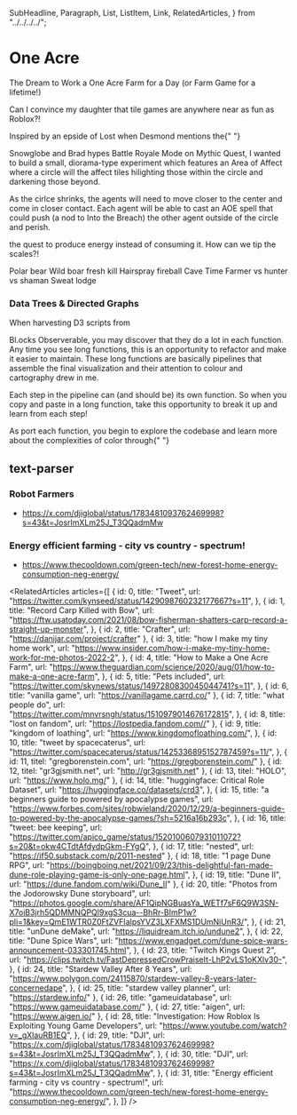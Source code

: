   SubHeadline,
  Paragraph,
  List,
  ListItem,
  Link,
  RelatedArticles,
} from "../../../../";

<Meta title="components/organisms/worlds/one acre" />

# One Acre

The Dream to Work a One Acre Farm for a Day (or Farm Game for a lifetime!)

Can I convince my daughter that tile games are anywhere near as fun as
Roblox?!

Inspired by an epside of Lost when Desmond mentions the{" "}

<Link url="https://lostpedia.fandom.com/wiki/Snowglobe">Snowglobe</Link> and Brad
hypes <Link url="https://mythic-quest.fandom.com/wiki/Battle_Royale_mode">
  Battle Royale Mode
</Link> on Mythic Quest, I wanted to build a small, diorama-type experiment which
features an Area of Affect where a circle will the affect tiles hilighting those
within the circle and darkening those beyond.

As the cirlce shrinks, the agents will need to move closer to the center and
come in closer contact. Each agent will be able to cast an AOE spell that
could push (a nod to <Link url="https://www.polygon.com/2018/2/26/17053646/into-the-breach-preview-impressions-difficulty-ftl-roguelike-pc">
Into the Breach</Link>) the other agent outside of the circle and perish.

the quest to produce energy instead of consuming it. How can we tip the scales?!

<List>
  <ListItem>Polar bear</ListItem>
  <ListItem>Wild boar fresh kill</ListItem>
  <ListItem>Hairspray fireball</ListItem>
  <ListItem>Cave</ListItem>
  <ListItem>Time</ListItem>
  <ListItem>Farmer vs hunter vs shaman</ListItem>
  <ListItem>Sweat lodge</ListItem>
</List>

### Data Trees & Directed Graphs

When harvesting D3 scripts from

<Link url="https://bl.ocks.org/">Bl.ocks</Link>

<Link url="https://observablehq.com/">Observerable</Link>, you may discover that
they do a lot in each function. Any time you see long functions, this is an
opportunity to refactor and make it easier to maintain. These long functions are
basically pipelines that assemble the final visualization and their attention
to <Link url="https://d3js.org/d3-scale-chromatic">
  colour and cartography
</Link> drew in me.

Each step in the pipeline can (and should be) its own function. So when you
copy and paste in a long function, take this opportunity to break it up and
learn from each step!

As port each function, you begin to explore the codebase and learn more about
the complexities of color through{" "}

## text-parser

### Robot Farmers

- https://x.com/djiglobal/status/1783481093762469998?s=43&t=JosrImXLm25J_T3QQadmMw

### Energy efficient farming - city vs country - spectrum!

- https://www.thecooldown.com/green-tech/new-forest-home-energy-consumption-neg-energy/

<RelatedArticles
  articles={[
    {
      id: 0,
      title: "Tweet",
      url: "https://twitter.com/kynseed/status/1429098760232177667?s=11",
    },
    {
      id: 1,
      title: "Record Carp Killed with Bow",
      url: "https://ftw.usatoday.com/2021/08/bow-fisherman-shatters-carp-record-a-straight-up-monster",
    },
    { id: 2, title: "Crafter", url: "https://danijar.com/project/crafter" },
    {
      id: 3,
      title: "how I make my tiny home work",
      url: "https://www.insider.com/how-i-make-my-tiny-home-work-for-me-photos-2022-2",
    },
    {
      id: 4,
      title: "How to Make a One Acre Farm",
      url: "https://www.theguardian.com/science/2020/aug/01/how-to-make-a-one-acre-farm",
    },
    {
      id: 5,
      title: "Pets included",
      url: "https://twitter.com/skynews/status/1497280830045044741?s=11",
    },
    { id: 6, title: "vanilla game", url: "https://vanillagame.carrd.co/" },
    {
      id: 7,
      title: "what people do",
      url: "https://twitter.com/mnvrsngh/status/1510979014676172815",
    },
    { id: 8, title: "lost on fandom", url: "https://lostpedia.fandom.com//" },
    {
      id: 9,
      title: "kingdom of loathing",
      url: "https://www.kingdomofloathing.com/",
    },
    {
      id: 10,
      title: "tweet by spacecaterus",
      url: "https://twitter.com/spacecaterus/status/1425336895152787459?s=11/",
    },
    { id: 11, titel: "gregborenstein.com", url: "https://gregborenstein.com/" },
    { id: 12, titel: "gr3gjsmith.net", url: "http://gr3gjsmith.net" },
    { id: 13, titel: "HOLO", url: "https://www.holo.mg/" },
    {
      id: 14,
      title: "huggingface: Critical Role Dataset",
      url: "https://huggingface.co/datasets/crd3",
    },
    {
      id: 15,
      title: "a beginners guide to powered by apocalypse games",
      url: "https://www.forbes.com/sites/robwieland/2020/12/29/a-beginners-guide-to-powered-by-the-apocalypse-games/?sh=5216a16b293c",
    },
    {
      id: 16,
      title: "tweet: bee keeping",
      url: "https://twitter.com/apico_game/status/1520100607931011072?s=20&t=okw4CTdtAfdydpGkm-FYgQ",
    },
    { id: 17, title: "nested", url: "https://if50.substack.com/p/2011-nested" },
    {
      id: 18,
      title: "1 page Dune RPG",
      url: "https://boingboing.net/2021/09/23/this-delightful-fan-made-dune-role-playing-game-is-only-one-page.html",
    },
    { id: 19, title: "Dune II", url: "https://dune.fandom.com/wiki/Dune_II" },
    {
      id: 20,
      title: "Photos from the Jodorowsky Dune storyboard",
      url: "https://photos.google.com/share/AF1QipNGBuasYa_WETf7sF6Q9W3SN-X7oiB3jrh5QDMMNQPQl9xgS3cua--BhRr-BImP1w?pli=1&key=QmE1WTR0Z0FtZVFIalpsYVZ3LXFXMS1DUmNiUnR3/",
    },
    {
      id: 21,
      title: "unDune deMake",
      url: "https://liquidream.itch.io/undune2",
    },
    {
      id: 22,
      title: "Dune Spice Wars",
      url: "https://www.engadget.com/dune-spice-wars-announcement-033301745.html",
    },
    {
      id: 23,
      title: "Twitch Kings Quest 2",
      url: "https://clips.twitch.tv/FastDepressedCrowPraiseIt-LhP2vLS1oKXlv30-",
    },
    {
      id: 24,
      title: "Stardew Valley After 8 Years",
      url: "https://www.polygon.com/24115870/stardew-valley-8-years-later-concernedape",
    },
    { id: 25, title: "stardew valley planner", url: "https://stardew.info/" },
    { id: 26, title: "gameuidatabase", url: "https://www.gameuidatabase.com/" },
    { id: 27, title: "aigen", url: "https://www.aigen.io/" },
    {
      id: 28,
      title: "Investigation: How Roblox Is Exploiting Young Game Developers",
      url: "https://www.youtube.com/watch?v=_gXlauRB1EQ",
    },
    {
      id: 29,
      title: "DJI",
      url: "https://x.com/djiglobal/status/1783481093762469998?s=43&t=JosrImXLm25J_T3QQadmMw",
    },
    {
      id: 30,
      title: "DJI",
      url: "https://x.com/djiglobal/status/1783481093762469998?s=43&t=JosrImXLm25J_T3QQadmMw",
    },
    {
      id: 31,
      title: "Energy efficient farming - city vs country - spectrum!",
      url: "https://www.thecooldown.com/green-tech/new-forest-home-energy-consumption-neg-energy/",
    },
  ]}
/>
